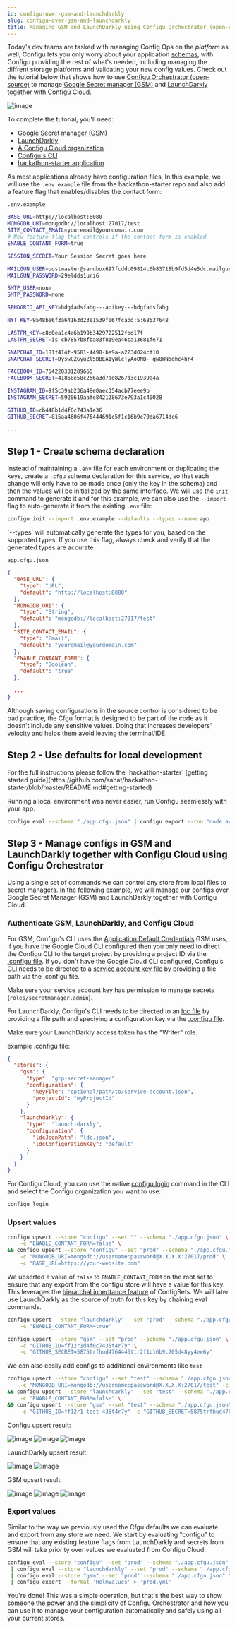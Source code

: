 ```yaml
---
id: configu-over-gsm-and-launchdarkly
slug: configu-over-gsm-and-launchdarkly
title: Managing GSM and LaunchDarkly using Configu Orchestrator (open-source)
---
```


Today's dev teams are tasked with managing Config Ops on the _platform_ as well,
Configu lets you only worry about your application [schemas](/config-schema), with Configu providing the rest of what's needed, including managing the diffrent storage platforms
and validating your new config values. Check out the tutorial below that shows how to use [Configu Orchestrator (open-source)](https://github.com/configu/configu) to manage
[Google Secret manager (GSM)](https://cloud.google.com/secret-manager) and [LaunchDarkly](https://apidocs.launchdarkly.com/tag/Feature-flags) together with [Configu Cloud](../configu-cloud).

![image](./img/configu-over-gsm-and-launchdarkly/gsm-launch-darkly-diagram.png)

To complete the tutorial, you'll need:

- [Google Secret manager (GSM)](https://cloud.google.com/secret-manager)
- [LaunchDarkly](https://apidocs.launchdarkly.com/tag/Feature-flags)
- [A Configu Cloud organization](../configu-cloud)
- [Configu's CLI](/cli-setup)
- [hackathon-starter application](https://github.com/sahat/hackathon-starter)

As most applications already have configuration files, In this example, we will use the `.env.example` file from the hackathon-starter repo and also add a feature flag that enables/disables the contact form:

`.env.example`

```bash
BASE_URL=http://localhost:8080
MONGODB_URI=mongodb://localhost:27017/test
SITE_CONTACT_EMAIL=youremail@yourdomain.com
# New feature flag that controls if the contact form is enabled
ENABLE_CONTANT_FORM=true

SESSION_SECRET=Your Session Secret goes here

MAILGUN_USER=postmaster@sandbox697fcddc09814c6b83718b9fd5d4e5dc.mailgun.org
MAILGUN_PASSWORD=29eldds1uri6

SMTP_USER=none
SMTP_PASSWORD=none

SENDGRID_API_KEY=hdgfadsfahg---apikey---hdgfadsfahg

NYT_KEY=9548be6f3a64163d23e1539f067fcabd:5:68537648

LASTFM_KEY=c8c0ea1c4a6b199b3429722512fbd17f
LASTFM_SECRET=is cb7857b8fba83f819ea46ca13681fe71

SNAPCHAT_ID=181f414f-9581-4498-be9a-a223d024cf10
SNAPCHAT_SECRET=DyswCZGyuZl5BBEA1yWlcjyAoONB-_qw8WNodhc4hr4

FACEBOOK_ID=754220301289665
FACEBOOK_SECRET=41860e58c256a3d7ad8267d3c1939a4a

INSTAGRAM_ID=9f5c39ab236a48e0aec354acb77eee9b
INSTAGRAM_SECRET=5920619aafe842128673e793a1c40028

GITHUB_ID=cb448b1d4f0c743a1e36
GITHUB_SECRET=815aa4606f476444691c5f1c16b9c70da6714dc6

...
```

## Step 1 - Create schema declaration

Instead of maintaining a `.env` file for each environment or duplicating the keys,
create a `.cfgu` schema declaration for this service, so that each change will only have to be made once (only the key in the schema) and then the values will be initialized by the same interface.
We will use the `init` command to generate it and for this example, we can also use the `--import` flag to auto-generate it from the existing `.env` file:

```bash
configu init --import .env.example --defaults --types --name app
```

<Admonition type="info">
  `--types` will automatically generate the types for you, based on the supported types. If you use
  this flag, always check and verify that the generated types are accurate
</Admonition>

`app.cfgu.json`

```json
{
  "BASE_URL": {
    "type": "URL",
    "default": "http://localhost:8080"
  },
  "MONGODB_URI": {
    "type": "String",
    "default": "mongodb://localhost:27017/test"
  },
  "SITE_CONTACT_EMAIL": {
    "type": "Email",
    "default": "youremail@yourdomain.com"
  },
  "ENABLE_CONTANT_FORM": {
    "type": "Boolean",
    "default": "true"
  },

  ...
}
```

<Admonition type="info">
  Although saving configurations in the source control is considered to be bad practice, the Cfgu
  format is designed to be part of the code as it doesn't include any sensitive values. Doing that
  increases developers' velocity and helps them avoid leaving the terminal/IDE.
</Admonition>

## Step 2 - Use defaults for local development

<Admonition type="info">
  For the full instructions please follow the `hackathon-starter` [getting started
  guide](https://github.com/sahat/hackathon-starter/blob/master/README.md#getting-started)
</Admonition>

Running a local environment was never easier, run Configu seamlessly with your app.

```bash
configu eval --schema "./app.cfgu.json" | configu export --run "node app.js"
```

## Step 3 - Manage configs in GSM and LaunchDarkly together with Configu Cloud using Configu Orchestrator

Using a single set of commands we can control any store from local files to secret managers.
In the following example, we will manage our configs over Google Secret Manager (GSM) and LaunchDarkly together with Configu Cloud.

### Authenticate GSM, LaunchDarkly, and Configu Cloud

For GSM, Configu's CLI uses the [Application Default Credentials](https://cloud.google.com/docs/authentication/provide-credentials-adc) GSM uses, if you have the Google Cloud CLI configured then you only need to direct the Configu CLI to the target project by providing a project ID via the [.configu file](../cli-config). If you don't have the Google Cloud CLI configured, Configu's CLI needs to be directed to a [service account key file](https://cloud.google.com/iam/docs/service-accounts-create) by providing a file path via the .configu file.

<Admonition type="info">

Make sure your service account key has permission to manage secrets (`roles/secretmanager.admin`).

</Admonition>

For LaunchDarkly, Configu's CLI needs to be directed to an [ldc file](https://github.com/launchdarkly-labs/ldc) by providing a file path and speciying a configuration key via the [.configu file](../cli-config).

<Admonition type="info">

Make sure your LaunchDarkly access token has the "Writer" role.

</Admonition>

example .configu file:

```json
{
  "stores": {
    "gsm": {
      "type": "gcp-secret-manager",
      "configuration": {
        "keyFile": "optional/path/to/service-account.json",
        "projectId": "myProjectId"
      }
    },
    "launchdarkly": {
      "type": "launch-darkly",
      "configuration": {
        "ldcJsonPath": "ldc.json",
        "ldcConfigurationKey": "default"
      }
    }
  }
}
```

For Configu Cloud, you can use the native [configu login](../cli-commands#configu-login) command in the CLI and select the Configu organization you want to use:

```bash
configu login
```

### Upsert values

```bash
configu upsert --store "configu" --set "" --schema "./app.cfgu.json" \
    -c "ENABLE_CONTANT_FORM=false" \
&& configu upsert --store "configu" --set "prod" --schema "./app.cfgu.json" \
    -c "MONGODB_URI=mongodb://username:password@X.X.X.X:27017/prod" \
    -c "BASE_URL=https://your-website.com"
```

<Admonition type="info">

We upserted a value of `false` to `ENABLE_CONTANT_FORM` on the root set to ensure that any export from the configu store will have a value for this key. This leverages the [hierarchal inheritance feature](../config-set) of ConfigSets. We will later use LaunchDarkly as the source of truth for this key by chaining eval commands.

</Admonition>

```bash
configu upsert --store "launchdarkly" --set "prod" --schema "./app.cfgu.json" \
    -c "ENABLE_CONTANT_FORM=true"
```

```bash
configu upsert --store "gsm" --set "prod" --schema "./app.cfgu.json" \
    -c "GITHUB_ID=ff12r1d4f0c7435t4r7y" \
    -c "GITHUB_SECRET=5875trfhud4764445ttr2f1c16b9c705d48yy4ee6y"
```

We can also easily add configs to additional environments like `test`

```bash
configu upsert --store "configu" --set "test" --schema "./app.cfgu.json" \
    -c "MONGODB_URI=mongodb://username:password@X.X.X.X:27017/test" -c "BASE_URL=https://your-website-test.com" \
&& configu upsert --store "launchdarkly" --set "test" --schema "./app.cfgu.json" \
    -c "ENABLE_CONTANT_FORM=false" \
&& configu upsert --store "gsm" --set "test" --schema "./app.cfgu.json" \
    -c "GITHUB_ID=ff12r1-test-435t4r7y" -c "GITHUB_SECRET=5875trfhud476444-test-1c16b9c705d48yy4ee6y"
```

Configu upsert result:

![image](./img/configu-over-gsm-and-launchdarkly/configu-root-set.png)
![image](./img/configu-over-gsm-and-launchdarkly/configu-prod-set.png)
![image](./img/configu-over-gsm-and-launchdarkly/configu-test-set.png)

LaunchDarkly upsert result:

![image](./img/configu-over-gsm-and-launchdarkly/launchdarkly-feature-flags.png)
![image](./img/configu-over-gsm-and-launchdarkly/launchdarkly-feature-flags-contact-form.png)

GSM upsert result:

![image](./img/configu-over-gsm-and-launchdarkly/gsm-secrets.png)
![image](./img/configu-over-gsm-and-launchdarkly/gsm-secrets-prod.png)
![image](./img/configu-over-gsm-and-launchdarkly/gsm-secrets-test.png)

### Export values

Similar to the way we previously used the Cfgu defaults we can evaluate and export from any store we need. We start by evaluating "configu" to ensure that any existing feature flags from LaunchDarkly and secrets from GSM will take priority over values we evaluated from Configu Cloud.

```bash
configu eval --store "configu" --set "prod" --schema "./app.cfgu.json" \
 | configu eval --store "launchdarkly" --set "prod" --schema "./app.cfgu.json" \
 | configu eval --store "gsm" --set "prod" --schema "./app.cfgu.json" \
 | configu export --format 'HelmValues' > 'prod.yml'
```

You're done! This was a simple operation, but that's the best way to show someone the power and the simplicity of Configu Orchestrator and how you can use it to manage your configuration automatically and safely using all your current stores.
